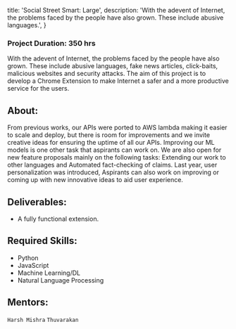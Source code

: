 
  title: 'Social Street Smart: Large',
  description:
    'With the adevent of Internet, the problems faced by the people have also grown. These include abusive languages.',
}


### Project Duration: 350 hrs

With the adevent of Internet, the problems faced by the people have also grown. These include abusive languages, fake news articles, click-baits, malicious websites and security attacks.
The aim of this project is to develop a Chrome Extension to make Internet a safer and a more productive service for the users.

## About:
From previous works, our APIs were ported to AWS lambda making it easier to scale and deploy, but there is room for improvements and we invite creative ideas for ensuring the uptime of all our APIs. Improving our ML models is one other task that aspirants can work on. We are also open for new feature proposals mainly on the following tasks: Extending our work to other languages and Automated fact-checking of claims.
Last year, user personalization was introduced, Aspirants can also work on improving or coming up with new innovative ideas to aid user experience.

## Deliverables:
- A fully functional extension.

## Required Skills:
- Python
- JavaScript
- Machine Learning/DL
- Natural Language Processing

## Mentors:
`Harsh Mishra` `Thuvarakan`
